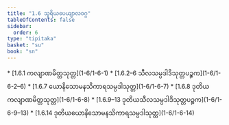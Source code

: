 ```yaml
---
title: "1.6 သူရိယပေယျာလဝဂ္ဂ"
tableOfContents: false
sidebar:
  order: 6
type: "tipitaka"
basket: "su"
book: "sn"
---
```



<DynamicBreadcrumb />



<TableOfContents book="sn" section="1.6">
* [1.6.1 ကလျာဏမိတ္တသုတ္တ](1-6/1-6-1)
* [1.6.2–6 သီလသမ္ပဒါဒိသုတ္တပဉ္စက](1-6/1-6-2–6)
* [1.6.7 ယောနိသောမနသိကာရသမ္ပဒါသုတ္တ](1-6/1-6-7)
* [1.6.8 ဒုတိယကလျာဏမိတ္တသုတ္တ](1-6/1-6-8)
* [1.6.9–13 ဒုတိယသီလသမ္ပဒါဒိသုတ္တပဉ္စက](1-6/1-6-9–13)
* [1.6.14 ဒုတိယယောနိသောမနသိကာရသမ္ပဒါသုတ္တ](1-6/1-6-14)
</TableOfContents>